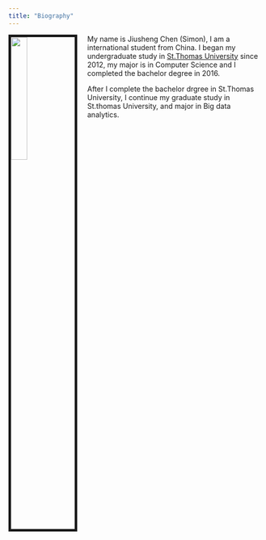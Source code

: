 ```yaml
---
title: "Biography"
---
```



<img src="https://avatars2.githubusercontent.com/u/40158091?s=400&u=c761db94d3034bfb00165ddc48c2d1e8a51d4dbd&v=4" style="width:25%; border:5px solid; margin-right: 20px" align="left">

My name is Jiusheng Chen (Simon), I am a international student from China. I began my undergraduate study in [St.Thomas University](https://www.stu.edu/index.html) since 2012, my major is in Computer Science and I completed the bachelor degree in 2016. 

After I complete the bachelor drgree in St.Thomas University, I continue my graduate study in St.thomas University, and major in Big data analytics. 